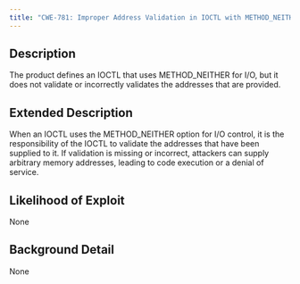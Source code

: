 ```yaml
---
title: "CWE-781: Improper Address Validation in IOCTL with METHOD_NEITHER I/O Control Code"
---
```


## Description
The product defines an IOCTL that uses METHOD_NEITHER for I/O, but it does not validate or incorrectly validates the addresses that are provided.

## Extended Description
When an IOCTL uses the METHOD_NEITHER option for I/O control, it is the responsibility of the IOCTL to validate the addresses that have been supplied to it. If validation is missing or incorrect, attackers can supply arbitrary memory addresses, leading to code execution or a denial of service.

## Likelihood of Exploit
None

## Background Detail
None
        
